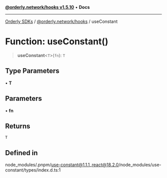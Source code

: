 [**@orderly.network/hooks v1.5.10**](/sdks/tech-doc/@orderly.network/hooks/README) • **Docs**

***

[Orderly SDKs](/sdks/tech-doc/packages) / [@orderly.network/hooks](/sdks/tech-doc/@orderly.network/hooks/README) / useConstant

# Function: useConstant()

> **useConstant**\<`T`\>(`fn`): `T`

## Type Parameters

• **T**

## Parameters

• **fn**

## Returns

`T`

## Defined in

node\_modules/.pnpm/use-constant@1.1.1\_react@18.2.0/node\_modules/use-constant/types/index.d.ts:1
